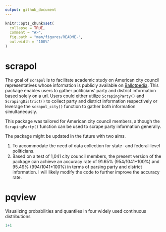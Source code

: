 ```yaml
---
output: github_document
---
```


<!-- README.md is generated from README.Rmd. Please edit that file -->

```r
knitr::opts_chunk$set(
  collapse = TRUE,
  comment = "#>",
  fig.path = "man/figures/README-",
  out.width = "100%"
)
```

# scrapol

<!-- badges: start -->
<!-- badges: end -->

The goal of `scrapol` is to facilitate academic study on American city council representatives whose information is publicly available on [Ballotpedia](https://ballotpedia.org/). This package enables users to gather politicians' party and district information based solely on a url. Users could either utilize `ScrapingParty()` and `ScrapingDistrict()` to collect party and district information respectively or leverage the `scrapol_city()` function to gather both information simultaneously.

This package was tailored for American city council members, although the `ScrapingParty()` function can be used to scrape party information generally. 

The package might be updated in the future with two aims.

1. To accommodate the need of data collection for state- and federal-level politicians.
2. Based on a test of 1,041 city council members, the present version of the package can achieve an accuracy rate of 91.65%  (954/1041\*100%) and 95.49% (994/1041\*100%) in terms of parsing party and district information. I will likely modify the code to further improve the accuracy rate.

# pqview
Visualizing probabilities and quantiles in four widely used continuous distributions

```r
1+1
```
